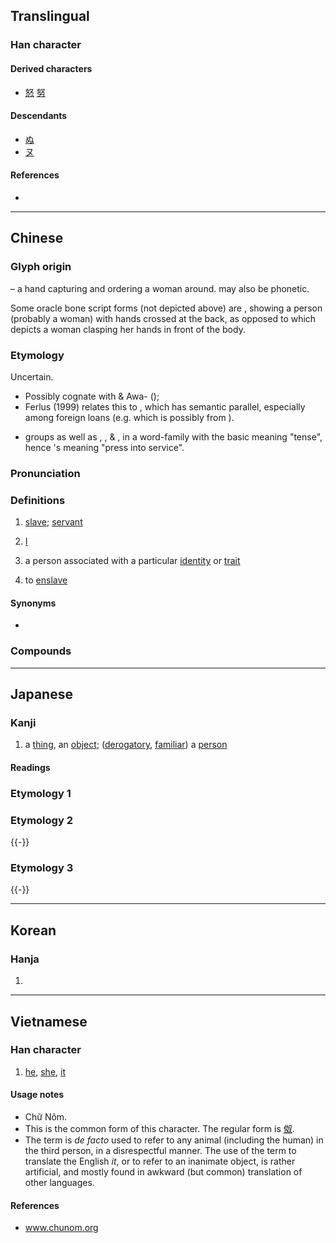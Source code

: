 {{character info}}
==Translingual==

===Han character===
{{Han char|rn=38|rad=女|as=02|sn=5|four=47440|canj=VE|ids=⿰女又}}

====Derived characters====
* [[怒]] [[努]]

====Descendants====
* [[ぬ]]
* [[ヌ]]

====References====
* {{Han ref|kx=0254.260|dkj=06039|dj=0517.030|hdz=21024.070|uh=5974|ud=22900|bh=A5A3|bd=42403}}

----

==Chinese==
{{zh-forms|alt=㚢}}

===Glyph origin===
{{Han etym}}
{{Han compound|女|又|ls=ic|t1=woman|t2=hand}} – a hand capturing and ordering a woman around. {{och-l|女}} may also be phonetic.

Some oracle bone script forms (not depicted above) are {{liushu|p|adj=1|nocap=1}}, showing a person (probably a woman) with hands crossed at the back, as opposed to {{zh-l|*女}} which depicts a woman clasping her hands in front of the body.

===Etymology===
Uncertain.
*Possibly cognate with {{cog|mro|nar||servant}} & Awa-{{cog|cnk|tana|ta'''na'''|}} ({{zh-ref|Löffler, 1960}});
*Ferlus (1999) relates this to {{och-l|女|id=1}}, which has semantic parallel, especially among foreign loans (e.g. {{och-l|嬯|servant, slave woman}} which is possibly from {{w|Austroasiatic languages|Austroasiatic}}).
*{{zh-ref|Unger (1990)}} groups {{och-l|奴}} as well as {{och-l|努|to tense, to exert}}, {{och-l|弩|crossbow}}, & {{och-l|怒|angry|id=2}}, in a word-family with the basic meaning "tense", hence {{och-l|奴}}'s meaning "press into service".

===Pronunciation===
{{zh-pron
|m=nú
|m-s=
|c=nou4
|c-t=nu3
|g=
|h=pfs=nù/nùng;gd=nu2
|j=
|mb=nû
|md=nù
|mn=lô͘/zz:nô͘
|mn-t=nou5
|w=3nu
|x=
|mc=y
|oc=y
|ma=
|cat=n,pron,v
}}

===Definitions===
{{zh-hanzi}}

# [[slave]]; [[servant]]
# {{lb|zh|polite}} [[I]] {{attn|zh|surely obsolete?}}
#: {{zh-x|爹娘 生下 奴 就 沒有 照管||ref={{lw|zh|白光 (影星)|白光}}{{lang|zh|《嘆十聲》}}}}
# {{lb|zh|derogatory}} a person associated with a particular [[identity]] or [[trait]]
# to [[enslave]]

====Synonyms====
* {{sense|I}}
{{zh-dial|我}}

===Compounds===
{{zh-der|乾奴才|五奴|亡國奴|入主出奴|劉寄奴|匈奴|匈奴入侵|千頭橘奴|史奴比|名利奴|呼奴使婢|奚奴|女奴|奴僕|奴儕|奴化|奴哥|奴奴|奴婢|奴子|奴家|奴工|奴廝兒|奴役|奴從|奴性|奴戮|奴才|奴書|奴材|奴產子|奴視|奴胎|奴脣婢舌|奴輩|奴隸|奴顏婢睞|奴顏婢膝|奴顏媚骨|婢膝奴顏|守財奴|守錢奴|官奴|家奴|家生奴|小奚奴|崑崙奴|崑崙奴傳|平頭奴子|引光奴|忤奴|木奴|橘奴|洋奴|烏舅金奴|燭奴|牧豬奴戲|狂奴故態|田舍奴|看錢奴|美麗奴羊|老奴|耕當問奴|臊羯奴|花奴羯鼓|荔奴|荔枝奴|蠻奴|豪奴|農奴|農奴制度|逃奴|酪奴|金奴|金奴銀婢|錫奴|阿奴|雁奴|青奴|飛奴|馬奴|馬奴法典|騶奴|黑奴|龜奴|奴爾}}

----

==Japanese==

===Kanji===
{{ja-kanji|grade=c|rs=女02}}

# a [[thing]], an [[object]]; ([[derogatory]], [[familiar]]) a [[person]]

====Readings====
{{ja-readings
|goon=ぬ<ぬ
|kanon=ど<ど
|kun=やっこ-, やつ-, め-
|nanori=ぬい
}}

===Etymology 1===
{{ja-kanjitab|やつ|yomi=k}}
{{ja-see|やつ}}

===Etymology 2===
{{ja-kanjitab|やっこ|yomi=k}}
{{ja-see|やっこ}}{{-}}

===Etymology 3===
{{ja-kanjitab|め|yomi=k}}
{{ja-see|め}}{{-}}

----

==Korean==

===Hanja===
{{ko-hanja|hangeul=노}}

# {{rfdef|ko|sort=女02}}

----

==Vietnamese==

===Han character===
{{vi-readings|reading=nô, no, nó, nọ|rs=女02}}

# {{lb|vi|colloquial}} [[he]], [[she]], [[it]]

====Usage notes====
* Chữ Nôm.
* This is the common form of this character. The regular form is [[伮]].
* The term is ''de facto'' used to refer to any animal (including the human) in the third person, in a disrespectful manner. The use of the term to translate the English ''it'', or to refer to an inanimate object, is rather artificial, and mostly found in awkward (but common) translation of other languages.

====References====
* [http://www.chunom.org/pages/奴 www.chunom.org]